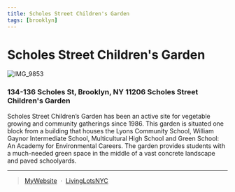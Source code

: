 ```yaml
---
title: Scholes Street Children's Garden 
tags: [brooklyn]
---
```

# Scholes Street Children's Garden 

![IMG_9853](https://user-images.githubusercontent.com/22154417/159124143-350fb158-d08d-4a57-96ed-69a419a659fe.JPG)


<NumberOfOrg URL="https://livinglotsnyc.org/lot/58497/" />

### 134-136 Scholes St, Brooklyn, NY 11206 Scholes Street Children's Garden

Scholes Street Children’s Garden has been an active site for vegetable growing and community gatherings since 1986. This garden is situated one block from a building that houses the Lyons Community School, William Gaynor Intermediate School, Multicultural High School and Green School: An Academy for Environmental Careers. The garden provides students with a much-needed green space in the middle of a vast concrete landscape and paved schoolyards.

---
> [MyWebsite](https://www.nyrp.org/en/gardens-and-parks/scholes-street-childrens-garden/) &nbsp;&middot;&nbsp;
> [LivingLotsNYC](https://livinglotsnyc.org/lot/58497/)


